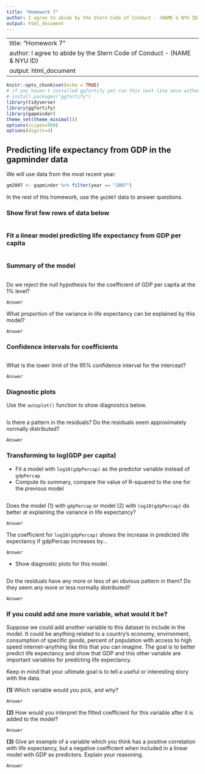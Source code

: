 ```yaml
---
title: "Homework 7"
author: I agree to abide by the Stern Code of Conduct - (NAME & NYU ID)
output: html_document
---
```

---
title: "Homework 7"
author: I agree to abide by the Stern Code of Conduct - (NAME & NYU ID)
output: html_document
---

```r
knitr::opts_chunk$set(echo = TRUE)
# if you haven't installed ggfortify yet run this next line once without the "#" then delete the whole line
# install.packages("ggfortify") 
library(tidyverse)
library(ggfortify)
library(gapminder)
theme_set(theme_minimal())
options(scipen=999)
options(digits=4)
```

## Predicting life expectancy from GDP in the gapminder data

We will use data from the most recent year:

```r
gm2007 <- gapminder %>% filter(year == "2007")
```

In the rest of this homework, use the `gm2007` data to answer questions.

### Show first few rows of data below

```r

```

### Fit a linear model predicting life expectancy from GDP per capita

```r

```

### Summary of the model

```r

```

Do we reject the null hypothesis for the coefficient of GDP per capita at the 1\% level?

```
Answer
```

What proportion of the variance in life expectancy can be explained by this model?

```
Answer
```


### Confidence intervals for coefficients

```r

```

What is the lower limit of the 95\% confidence interval for the intercept?

```
Answer
```


### Diagnostic plots

Use the `autoplot()` function to show diagnostics below.

```r

```

Is there a pattern in the residuals? Do the residuals seem approximately normally distributed?

```
Answer
```

### Transforming to log(GDP per capita)

- Fit a model with `log10(gdpPercap)` as the predictor variable instead of `gdpPercap`
- Compute its summary, compare the value of R-squared to the one for the previous model


```r

```

Does the model (1) with `gdpPercap` or model (2) with `log10(gdpPercap)` do better at explaining the variance in life expectancy?

```
Answer
```

The coefficient for `log10(gdpPercap)` shows the increase in predicted life expectancy if gdpPercap increases by...

```
Answer
```

- Show diagnostic plots for this model.

```r

```

Do the residuals have any more or less of an obvious pattern in them? Do they seem any more or less normally distributed?

```
Answer
```

### If you could add one more variable, what would it be?

Suppose we could add another variable to this dataset to include in the model. It could be anything related to a country's economy, environment, consumption of specific goods, percent of population with access to high speed internet--anything like this that you can imagine. The goal is to better predict life expectancy and show that GDP and this other variable are important variables for predicting life expectancy.

Keep in mind that your ultimate goal is to tell a useful or interesting story with the data.

**(1)** Which variable would you pick, and why?

```
Answer
```

**(2)** How would you interpret the fitted coefficient for this variable after it is added to the model?

```
Answer
```

**(3)** Give an example of a variable which you think has a positive correlation with life expectancy, but a negative coefficient when included in a linear model with GDP as predictors. Explain your reasoning.

```
Answer
```

